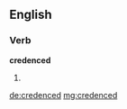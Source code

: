 ==English==

===Verb===
'''credenced'''

# {{past of|[[credence]]}}

[[de:credenced]]
[[mg:credenced]]